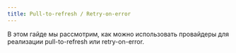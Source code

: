 ```yaml
---
title: Pull-to-refresh / Retry-on-error
---
```



В этом гайде мы рассмотрим, как можно использовать провайдеры для
реализации pull-to-refresh или retry-on-error.

